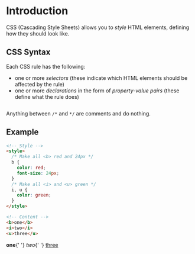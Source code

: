 
<MetadataConfigurer title="Introduction" dateCreated="2021-02-06" />

# Introduction

CSS (Cascading Style Sheets) allows you to _style_ HTML elements, defining how they should look like.

## CSS Syntax

Each CSS rule has the following:

- one or more <dfn>selectors</dfn> (these indicate which HTML elements should be affected by the rule)
- one or more <dfn>declarations</dfn> in the form of <dfn>property-value pairs</dfn> (these define what the rule does)

<Image
  path="/res/web/css/css-rule.png"
  caption="Basic CSS syntax: selector, property, and value."
/>

Anything between `/*` and `*/` are comments and do nothing.

## Example

<!-- prettier-ignore -->
```html
<!-- Style -->
<style>
  /* Make all <b> red and 24px */
  b {
    color: red;
    font-size: 24px;
  }
  /* Make all <i> and <u> green */
  i, u {
    color: green;
  }
</style>

<!-- Content -->
<b>one</b>
<i>two</i>
<u>three</u>
```

<LightBox label="Preview">
  <style>
    #preview b {'{'}
      color: red;
      font-size: 24px;
    {'}'}
    #preview i, #preview u {'{'}
      color: green
    {'}'}
  </style>

  <span id="preview">
    <b>one</b>{' '}
    <i>two</i>{' '}
    <u>three</u>
  </span>
</LightBox>
